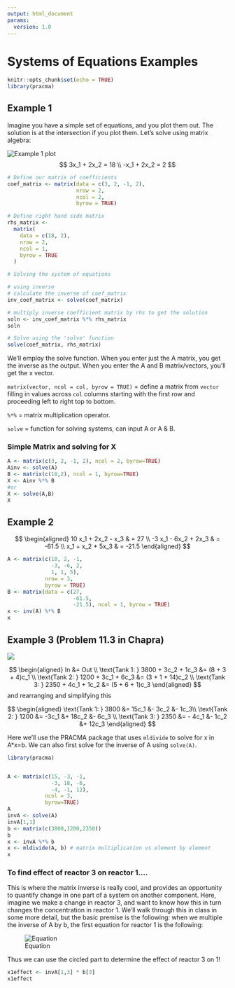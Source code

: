 ```yaml
---
output: html_document
params:
  version: 1.0
---
```


# Systems of Equations Examples {.unnumbered}

```r
knitr::opts_chunk$set(echo = TRUE)
library(pracma)
```

## Example 1

Imagine you have a simple set of equations, and you plot them out. The solution is at the intersection if you plot them. Let's solve using matrix algebra:

![Example 1 plot](figures/fig_ex1.png)
$$
3x_1 + 2x_2 = 18 \\
-x_1 + 2x_2 = 2
$$

```r
# Define our matrix of coefficients
coef_matrix <- matrix(data = c(3, 2, -1, 2),
                      nrow = 2, 
                      ncol = 2, 
                      byrow = TRUE)

# Define right hand side matrix
rhs_matrix <-
  matrix(
    data = c(18, 2),
    nrow = 2,
    ncol = 1,
    byrow = TRUE
  )

# Solving the system of equations

# using inverse
# calculate the inverse of coef_matrix
inv_coef_matrix <- solve(coef_matrix)

# multiply inverse coefficient matrix by rhs to get the solution
soln <- inv_coef_matrix %*% rhs_matrix
soln

# Solve using the 'solve' function
solve(coef_matrix, rhs_matrix)
```



We'll employ the solve function. When you enter just the A matrix, you get the inverse as the output. When you enter the A and B matrix/vectors, you'll get the x vector.

`matrix(vector, ncol = col, byrow = TRUE)` = define a matrix from `vector` filling in values across `col` columns starting with the first row and proceeding left to right top to bottom.

`%*%` = matrix multiplication operator.

`solve` = function for solving systems, can input A or A & B.

### Simple Matrix and solving for X

```r
A <- matrix(c(3, 2, -1, 2), ncol = 2, byrow=TRUE)
Ainv <- solve(A)
B <- matrix(c(18,2), ncol = 1, byrow=TRUE)
X <- Ainv %*% B
#or 
X <- solve(A,B)
X
```

## Example 2

$$
\begin{aligned}
10 x_1 + 2x_2 - x_3 &  = 27 \\
-3 x_1 - 6x_2 + 2x_3 & = -61.5 \\
x_1 + x_2 + 5x_3 & = -21.5
\end{aligned}
$$

```r
A <- matrix(c(10, 2, -1, 
              -3, -6, 2, 
              1, 1, 5), 
            nrow = 3,
            byrow = TRUE)
B <- matrix(data = c(27, 
                     -61.5, 
                     -21.5), ncol = 1, byrow = TRUE)
x <- inv(A) %*% B
x
```



## Example 3 (Problem 11.3 in Chapra)

![](figures/fig_ex3.png)

$$
\begin{aligned}
In &= Out \\
\text{Tank 1: } 3800 + 3c_2 + 1c_3 &= (8 + 3 + 4)c_1 \\
\text{Tank 2: } 1200 + 3c_1 + 6c_3 &= (3 + 1 + 14)c_2 \\
\text{Tank 3: } 2350 + 4c_1 + 1c_2 &= (5 + 6 + 1)c_3 
\end{aligned}
$$
and rearranging and simplifying this 

$$
\begin{aligned}
\text{Tank 1: } 3800 &=  15c_1  &- 3c_2 &- 1c_3\\
\text{Tank 2: } 1200 &=  -3c_1 &+ 18c_2 &- 6c_3  \\
\text{Tank 3: } 2350 &=  - 4c_1 &- 1c_2 &+ 12c_3 
\end{aligned}
$$


Here we'll use the PRACMA package that uses `mldivide` to solve for x in A*x=b. We can also first solve for the inverse  of A using `solve(A)`.



```r
library(pracma)


A <- matrix(c(15, -3, -1, 
              -3, 18, -6, 
              -4, -1, 12), 
            ncol = 3, 
            byrow=TRUE)
A
invA <- solve(A)
invA[1,1]
b <- matrix(c(3800,1200,2350))
b
x <- invA %*% b
x <- mldivide(A, b) # matrix multiplication vs element by element
x

```
### To find effect of reactor 3 on reactor 1....

This is where the matrix inverse is really cool, and provides an opportunity to quantify change in one part of a system on another component. Here, imagine we make a change in reactor 3, and want to know how this in turn changes the concentration in reactor 1. We'll walk through this in class in some more detail, but the basic premise is the following: when we multiple the inverse of A by b, the first equation for reactor 1 is the following:

![Equation](figures/fig_ex2.png)

Thus we can use the circled part to determine the effect of reactor 3 on 1!

```r
x1effect <- invA[1,3] * b[3]
x1effect
``` 
